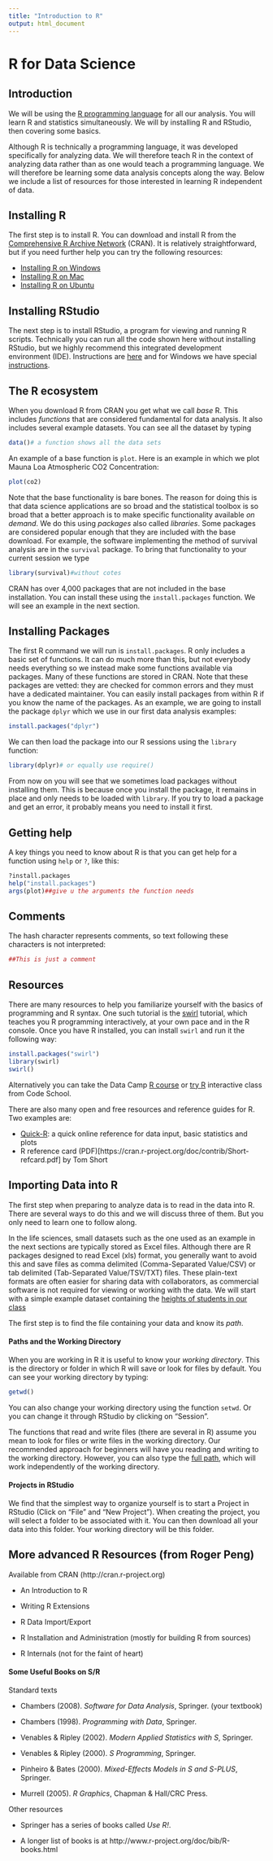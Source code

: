 ```yaml
---
title: "Introduction to R"
output: html_document
---
```



# R for Data Science

## Introduction 

We will be using the
[R programming language](https://cran.r-project.org/) for all our
analysis. You will learn R and statistics simultaneously. We will by installing R and RStudio, then covering some basics.

Although R is technically a programming language, it was developed specifically for analyzing data. We will therefore teach R in the context of analyzing data rather than as one would teach a programming language. We will therefore be learning some data analysis concepts along the way. Below we include a list of resources for those interested in learning R independent of data.

## Installing R

The first step is to install R. You can download and install R from
the [Comprehensive R Archive Network](https://cran.r-project.org/)
(CRAN). It is relatively straightforward, but if you need further help
you can try the following resources: 

* [Installing R on Windows](https://github.com/genomicsclass/windows#installing-r) 
* [Installing R on Mac](http://youtu.be/Icawuhf0Yqo)
* [Installing R on Ubuntu](http://cran.r-project.org/bin/linux/ubuntu/README)

## Installing RStudio

The next step is to install RStudio, a program for viewing and running
R scripts. Technically you can run all the code shown here without
installing RStudio, but we highly recommend this integrated
development environment (IDE). Instructions are
[here](http://www.rstudio.com/products/rstudio/download/) and for
Windows we have special
[instructions](https://github.com/genomicsclass/windows). 



## The R ecosystem

When you download R from CRAN you get what we call _base_ R. This includes _functions_ that are considered fundamental for data analysis. It also includes several example datasets. You can see all the dataset by typing

```r
data()# a function shows all the data sets
```

An example of a base function is `plot`. Here is an example in which we plot Mauna Loa Atmospheric CO2 Concentration:

```r
plot(co2)
```

Note that the base functionality is bare bones. The reason for doing this is that data science applications are so broad and the statistical toolbox is so broad that a better approach is to make specific functionality available _on demand_. We do this using _packages_ also called _libraries_. 
Some packages are considered popular enough that they are included with the base download.
For example, the software implementing the method of survival analysis are in the `survival` package. To bring that functionality to your current session we type

```r
library(survival)#without cotes
```

CRAN has over 4,000 packages that are not included in the base installation. You can install these using the `install.packages` function. We will see an example in the next section.

## Installing Packages

The first R command we will run is `install.packages`.  R only includes a basic set of
functions. It can do much more than this, but not everybody needs
everything so we instead make some functions available via
packages. Many of these functions are stored in CRAN. Note that these
packages are vetted: they are checked for common errors and they must have
a dedicated maintainer. You can easily install packages from within R if you know
the name of the packages. As an example, we are going to install the
package `dplyr`  which we use in our first data analysis examples: 

```r
install.packages("dplyr")
```

We can then load the package into our R sessions using the `library` function:

```r
library(dplyr)# or equally use require()
```

From now on you will see that we sometimes load packages without
installing them. This is because once you install the package, it
remains in place and only needs to be loaded with `library`. If you
try to load a package and get an error, it probably means you need to
install it first.



## Getting help

A key things you need to know about R is that you can get help for a function using `help` or `?`, like this:
```r
?install.packages
help("install.packages")
args(plot)##give u the arguments the function needs
```

## Comments
The hash character represents comments, so text following these
characters is not interpreted:

```r
##This is just a comment
```


## Resources

There are many resources to help you 
familiarize yourself with the basics of programming and R syntax.  One such tutorial is the [swirl](http://swirlstats.com/) tutorial, which teaches you R programming interactively, at your own pace and in the R console. Once you have R installed, you can install `swirl` and run it the following way: 

```r
install.packages("swirl")
library(swirl)
swirl()
```

Alternatively you can take the Data Camp [R course](https://www.datacamp.com/courses/free-introduction-to-r) or 
[try R](http://tryr.codeschool.com/) interactive class from Code School. 

There are also many open and free resources and reference
guides for R. Two examples are:

* [Quick-R](http://www.statmethods.net/): a quick online reference for data input, basic statistics and plots
* R reference card (PDF)[https://cran.r-project.org/doc/contrib/Short-refcard.pdf] by Tom Short 

## Importing Data into R

The first step when preparing to analyze data is to read in the data into R. There are several ways to do this and we will discuss three of them. But you only need to learn one to follow along. 

In the life sciences, small datasets such as the one used as an
example in the next sections are typically stored as Excel files. Although there
are R packages designed to read Excel (xls) format, you generally want
to avoid this and save files as comma delimited (Comma-Separated
Value/CSV) or tab delimited (Tab-Separated Value/TSV/TXT) files.
These plain-text formats are often easier for sharing data with
collaborators, as commercial software is not required for viewing or
working with the data.
We will start with a simple example dataset containing the [heights of students in our class](https://raw.githubusercontent.com/datasciencelabs/2016_data/master/bio260_heights.csv)

The first step is to find the file containing your data and know its *path*. 


#### Paths and the Working Directory

When you are working in R it is useful to know your _working directory_. This is the directory or folder in which R will save or look for files by default. You can see your working directory by typing:

```r
getwd()
```

You can also change your working directory using the function `setwd`. Or you can change it through RStudio by clicking on "Session". 

The functions that read and write files (there are several in R) assume you mean to look for files or write files in the working directory. Our recommended approach for beginners will have you reading and writing to the working directory. However, you can also type the [full path](http://www.computerhope.com/jargon/a/absopath.htm), which will work independently of the working directory.

#### Projects in RStudio

We find that the simplest way to organize yourself is to start a Project in RStudio (Click on "File" and "New Project"). When creating the project, you will select a folder to be associated with it. You can then download all your data into this folder. Your working directory will be this folder.

 


## More advanced R Resources (from Roger Peng)

Available from CRAN (http://cran.r-project.org)

-   An Introduction to R

-   Writing R Extensions

-   R Data Import/Export

-   R Installation and Administration (mostly for building R from
    sources)

-   R Internals (not for the faint of heart)


#### Some Useful Books on S/R

Standard texts

-   Chambers (2008). *Software for Data Analysis*, Springer. (your
    textbook)

-   Chambers (1998). *Programming with Data*, Springer.

-   Venables & Ripley (2002). *Modern Applied Statistics with S*,
    Springer.

-   Venables & Ripley (2000). *S Programming*, Springer.

-   Pinheiro & Bates (2000). *Mixed-Effects Models in S and S-PLUS*,
    Springer.

-   Murrell (2005). *R Graphics*, Chapman & Hall/CRC Press.

Other resources

-   Springer has a series of books called *Use R!*.

-   A longer list of books is at
    http://www.r-project.org/doc/bib/R-books.html
